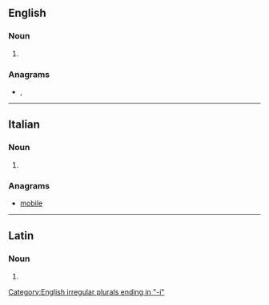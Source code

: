 ==English==

===Noun===
{{head|en|noun plural form}}

# {{plural of|embolus|lang=en}}

===Anagrams===
* {{l|en|mobile}}, {{l|en|Mobile}}

[[Category:English irregular plurals ending in "-i"]]

----

==Italian==

===Noun===
{{head|it|noun plural form|g=m}}

# {{plural of|embolo|lang=it}}

===Anagrams===
* [[mobile#Italian|mobile]]

----

==Latin==

===Noun===
{{la-noun-form|embolī}}

# {{inflection of|embolum||gen|s|lang=la}}